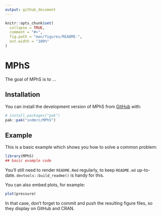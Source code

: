 ```yaml
---
output: github_document
---
```


<!-- README.md is generated from README.Rmd. Please edit that file -->

```r
knitr::opts_chunk$set(
  collapse = TRUE,
  comment = "#>",
  fig.path = "man/figures/README-",
  out.width = "100%"
)
```

# MPhS

<!-- badges: start -->
<!-- badges: end -->

The goal of MPhS is to ...

## Installation

You can install the development version of MPhS from [GitHub](https://github.com/sndmrc/MPhS) with:

``` r
# install.packages("pak")
pak::pak("sndmrc/MPhS")
```

## Example

This is a basic example which shows you how to solve a common problem:

```r
library(MPhS)
## basic example code
```


You'll still need to render `README.Rmd` regularly, to keep `README.md` up-to-date. `devtools::build_readme()` is handy for this.

You can also embed plots, for example:

```r
plot(pressure)
```

In that case, don't forget to commit and push the resulting figure files, so they display on GitHub and CRAN.
